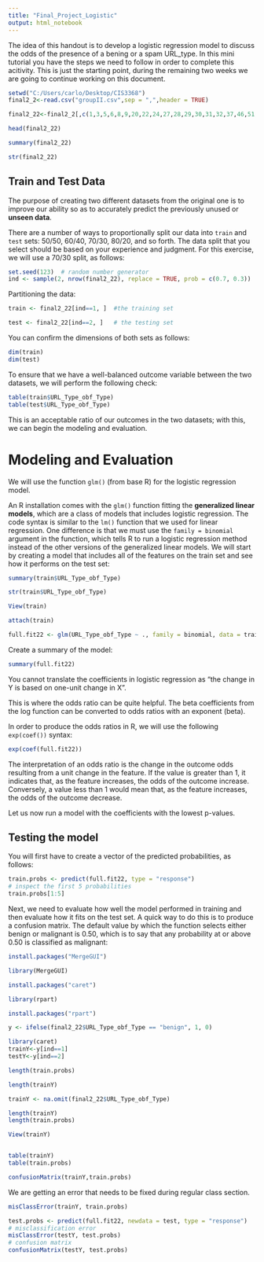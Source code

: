 ---
title: "Final_Project_Logistic"
output: html_notebook
---
The idea of this handout is to develop a logistic regression model to discuss the odds of the presence of a bening or a spam URL_type. In this mini tutorial you have the steps we need to follow in order to complete this acitivity. This is just the starting point, during the remaining two weeks we are going to continue working on this document.


```{r}
setwd("C:/Users/carlo/Desktop/CIS3368")
final2_2<-read.csv("groupII.csv",sep = ",",header = TRUE)
```


```{r}
final2_22<-final2_2[,c(1,3,5,6,8,9,20,22,24,27,28,29,30,31,32,37,46,51,52,53,54,62,74,80)]
```

```{r}
head(final2_22)
```



```{r}
summary(final2_22)
```


```{r}
str(final2_22)
```

## Train and Test Data

The purpose of creating two different datasets from the original one is to improve our ability so as to accurately predict the previously unused or **unseen data**.

There are a number of ways to proportionally split our data into `train` and `test` sets: 50/50, 60/40, 70/30, 80/20, and so forth. The data split that you select should be based on your experience and judgment. For this exercise, we will use a 70/30 split, as follows:

```{r}
set.seed(123)  # random number generator
ind <- sample(2, nrow(final2_22), replace = TRUE, prob = c(0.7, 0.3))
```

Partitioning the data:

```{r}
train <- final2_22[ind==1, ]  #the training set

test <- final2_22[ind==2, ]   # the testing set 
```


You can confirm the dimensions of both sets as follows:


```{r}
dim(train)
dim(test)
```

To ensure that we have a well-balanced outcome variable between the two datasets, we will perform the following check:

```{r}
table(train$URL_Type_obf_Type)
table(test$URL_Type_obf_Type)
```


This is an acceptable ratio of our outcomes in the two datasets; with this, we can begin the modeling and evaluation.


# Modeling and Evaluation

We will use the function `glm()` (from base R) for the logistic regression model.

An R installation comes with the `glm()` function fitting the **generalized linear models**, which are a class of models that includes logistic regression. The code syntax is similar to the `lm()` function that we used for linear regression. One difference is that we must use the `family = binomial` argument in the function, which tells R to run a logistic regression method instead of the other versions of the generalized linear models. We will start by creating a model that includes all of the features on the train set and see how it performs on the test set:


```{r}
summary(train$URL_Type_obf_Type)
```

```{r}
str(train$URL_Type_obf_Type)
```


```{r}
View(train)
```

```{r}
attach(train)
```




```{r}
full.fit22 <- glm(URL_Type_obf_Type ~ ., family = binomial, data = train)
```

Create a summary of the model:

```{r}
summary(full.fit22)
```


You cannot translate the coefficients in logistic regression as "the change in Y is based on one-unit change in X". 

This is where the odds ratio can be quite helpful. The beta coefficients from the log function can be converted to odds ratios with an exponent (beta).

In order to produce the odds ratios in R, we will use the following `exp(coef())` syntax:

```{r}
exp(coef(full.fit22))
```


The interpretation of an odds ratio is the change in the outcome odds resulting from a unit change in the feature. If the value is greater than 1, it indicates that, as the feature increases, the odds of the outcome increase. Conversely, a value less than 1 would mean that, as the feature increases, the odds of the outcome decrease.


Let us now run a model with the coefficients with the lowest p-values.



## Testing the model

You will first have to create a vector of the predicted probabilities, as follows:

```{r}
train.probs <- predict(full.fit22, type = "response")
# inspect the first 5 probabilities
train.probs[1:5]
```



Next, we need to evaluate how well the model performed in training and then evaluate how it fits on the test set. A quick way to do this is to produce a confusion matrix. The default value by which the function selects either benign or malignant is 0.50, which is to say that any probability at or above 0.50 is classified as malignant:

```{r}
install.packages("MergeGUI")
```

```{r}
library(MergeGUI)
```


```{r}
install.packages("caret")
```



```{r}
library(rpart)
```



```{r}
install.packages("rpart")
```

```{r}
y <- ifelse(final2_22$URL_Type_obf_Type == "benign", 1, 0)
```


```{r}
library(caret)
trainY<-y[ind==1]
testY<-y[ind==2]

```

```{r}
length(train.probs)
```


```{r}
length(trainY)
```

```{r}

trainY <- na.omit(final2_22$URL_Type_obf_Type)
```


```{r}
length(trainY)
length(train.probs)
```


```{r}
View(trainY)



```


```{r}
table(trainY)
table(train.probs)
```


```{r}
confusionMatrix(trainY,train.probs)
```

We are getting an error that needs to be fixed during regular class section.

```{r}
misClassError(trainY, train.probs)
```


```{r}
test.probs <- predict(full.fit22, newdata = test, type = "response")
# misclassification error
misClassError(testY, test.probs)
# confusion matrix
confusionMatrix(testY, test.probs)


```



